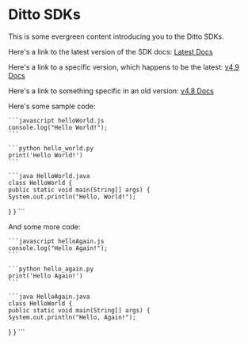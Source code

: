 # Ditto SDKs


This is some evergreen content introducing you to the Ditto SDKs.

Here's a link to the latest version of the SDK docs: [Latest Docs](latest/about)

Here's a link to a specific version, which happens to be the latest: [v4.9 Docs](latest/about)

Here's a link to something specific in an old version: [v4.8 Docs](v4.8/about)

Here's some sample code:

<CodeGroup>

    ```javascript helloWorld.js
    console.log("Hello World!");
    ```

    ```python hello_world.py
    print('Hello World!')
    ```

    ```java HelloWorld.java
    class HelloWorld {
    public static void main(String[] args) {
    System.out.println("Hello, World!");
}
}
    ```

</CodeGroup>


And some more code:

<CodeGroup>

    ```javascript helloAgain.js
    console.log("Hello Again!");
    ```

    ```python hello_again.py
    print('Hello Again!')
    ```

    ```java HelloAgain.java
    class HelloWorld {
    public static void main(String[] args) {
    System.out.println("Hello, Again!");
}
}
    ```

</CodeGroup>
